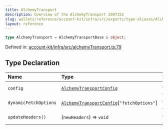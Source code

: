 ```yaml
---
title: AlchemyTransport
description: Overview of the AlchemyTransport 2097152
slug: wallets/reference/account-kit/infra/src/exports/type-aliases/AlchemyTransport
layout: reference
---
```


```ts
type AlchemyTransport = AlchemyTransportBase & object;
```

Defined in: [account-kit/infra/src/alchemyTransport.ts:79](https://github.com/alchemyplatform/aa-sdk/blob/923a52171f7246172caf350853843e6680197da9/account-kit/infra/src/alchemyTransport.ts#L79)

## Type Declaration

| Name                  | Type                                                                      | Defined in                                                                                                                                                                            |
| :-------------------- | :------------------------------------------------------------------------ | :------------------------------------------------------------------------------------------------------------------------------------------------------------------------------------ |
| `config`              | [`AlchemyTransportConfig`](AlchemyTransportConfig.mdx)                    | [account-kit/infra/src/alchemyTransport.ts:81](https://github.com/alchemyplatform/aa-sdk/blob/923a52171f7246172caf350853843e6680197da9/account-kit/infra/src/alchemyTransport.ts#L81) |
| `dynamicFetchOptions` | [`AlchemyTransportConfig`](AlchemyTransportConfig.mdx)\[`"fetchOptions"`] | [account-kit/infra/src/alchemyTransport.ts:82](https://github.com/alchemyplatform/aa-sdk/blob/923a52171f7246172caf350853843e6680197da9/account-kit/infra/src/alchemyTransport.ts#L82) |
| `updateHeaders()`     | (`newHeaders`) => `void`                                                  | [account-kit/infra/src/alchemyTransport.ts:80](https://github.com/alchemyplatform/aa-sdk/blob/923a52171f7246172caf350853843e6680197da9/account-kit/infra/src/alchemyTransport.ts#L80) |
